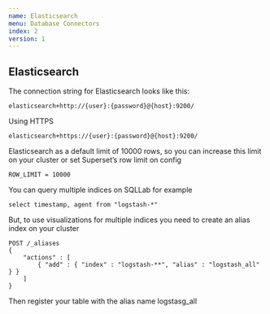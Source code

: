 ```yaml
---
name: Elasticsearch
menu: Database Connectors 
index: 2
version: 1
---
```


Elasticsearch
-------------

The connection string for Elasticsearch looks like this:

```
elasticsearch+http://{user}:{password}@{host}:9200/
```

Using HTTPS

```
elasticsearch+https://{user}:{password}@{host}:9200/
```

Elasticsearch as a default limit of 10000 rows, so you can increase this limit on your cluster or set Superset’s row limit on config

```
ROW_LIMIT = 10000
```

You can query multiple indices on SQLLab for example

```
select timestamp, agent from "logstash-*"
```

But, to use visualizations for multiple indices you need to create an alias index on your cluster

```
POST /_aliases
{
    "actions" : [
        { "add" : { "index" : "logstash-**", "alias" : "logstash_all" } }
    ]
}
```

Then register your table with the alias name logstasg_all